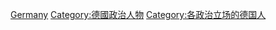 [[Category:各國革命家|Germany]]
[[Category:德國政治人物|Category:德國政治人物]]
[[Category:各政治立场的德国人|Category:各政治立场的德国人]]